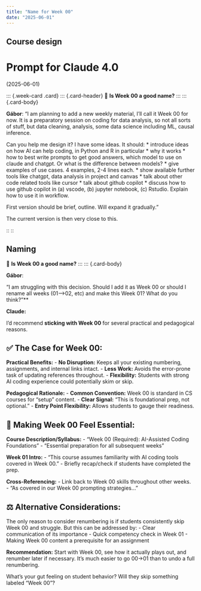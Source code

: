 ```yaml
---
title: "Name for Week 00"
date: "2025-06-01"
---
```


## Course design

# Prompt for Claude 4.0
(2025-06-01)

::: {.week-card .card}
::: {.card-header}
🔧 **Is Week 00 a good name?**
  :::
  ::: {.card-body}

**Gábor**:
"I am planning to add a new weekly material, I'll call it Week 00 for now. It is a preparatory session on coding for data analysis, so not all sorts of stuff, but data cleaning, analysis, some data science including ML, causal inference.

Can you help me design it? I have some ideas. It should:
* introduce ideas on how AI can help coding, in Python and R in particular
* why it works
* how to best write prompts to get good answers, which model to use on claude and chatgpt. Or what is the difference between models?
* give examples of use cases. 4 examples, 2-4 lines each.
* show available further tools like chatgpt, data analysis in project and canvas
* talk about other code related tools like cursor
* talk about github copilot
* discuss how to use github copilot in (a) vscode, (b) jupyter notebook, (c) Rstudio. Explain how to use it in workflow.

First version should be brief, outline. Will expand it gradually."

The current version is then very close to this.

::
::

## Naming

::: {.week-card .card}
::: {.card-header}
🔧 **Is Week 00 a good name?**
  :::
  ::: {.card-body}

**Gábor**:

"I am struggling with this decision. Should I add it as Week 00 or should I rename all weeks (01-->02, etc) and make this Week 01? What do you think?"**

**Claude:**

I'd recommend **sticking with Week 00** for several practical and pedagogical reasons.

## ✅ **The Case for Week 00:**

**Practical Benefits:**
- **No Disruption:** Keeps all your existing numbering, assignments, and internal links intact.
- **Less Work:** Avoids the error-prone task of updating references throughout.
- **Flexibility:** Students with strong AI coding experience could potentially skim or skip.

**Pedagogical Rationale:**
- **Common Convention:** Week 00 is standard in CS courses for "setup" content.
- **Clear Signal:** "This is foundational prep, not optional."
- **Entry Point Flexibility:** Allows students to gauge their readiness.

## 🎯 **Making Week 00 Feel Essential:**

**Course Description/Syllabus:**
- "Week 00 (Required): AI-Assisted Coding Foundations"
- "Essential preparation for all subsequent weeks"

**Week 01 Intro:**
- "This course assumes familiarity with AI coding tools covered in Week 00."
- Briefly recap/check if students have completed the prep.

**Cross-Referencing:**
- Link back to Week 00 skills throughout other weeks.
- "As covered in our Week 00 prompting strategies..."

## ⚖️ **Alternative Considerations:**

The only reason to consider renumbering is if students consistently skip Week 00 and struggle. But this can be addressed by:
- Clear communication of its importance
- Quick competency check in Week 01
- Making Week 00 content a prerequisite for an assignment

**Recommendation:** Start with Week 00, see how it actually plays out, and renumber later if necessary. It's much easier to go 00→01 than to undo a full renumbering.

What's your gut feeling on student behavior? Will they skip something labeled "Week 00"?

:::
:::
